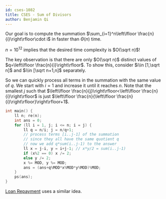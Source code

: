 ```yaml
---
id: cses-1082
title: CSES - Sum of Divisors
author: Benjamin Qi
---
```


Our goal is to compute the summation $\sum_{i=1}^n\left\lfloor \frac{n}{i}\right\rfloor\cdot i$ in faster than $\Theta(n)$ time. 

<Spoiler title="Hint">

$n=10^{12}$ implies that the desired time complexity is $O(\sqrt n)$!

</Spoiler>

<Spoiler title="Solution">

The key observation is that there are only $O(\sqrt n)$ distinct values of $q=\left\lfloor \frac{n}{i}\right\rfloor$. To show this, consider $i\in [1,\sqrt n]$ and $i\in [\sqrt n+1,n]$ separately.

So we can quickly process all terms in the summation with the same value of $q$. We start with $i=1$ and increase it until it reaches $n$. Note that the smallest $j$ such that $\left\lfloor \frac{n}{j}\right\rfloor<\left\lfloor \frac{n}{i}\right\rfloor$ is just $\left\lfloor \frac{n}{\left\lfloor \frac{n}{i}\right\rfloor}\right\rfloor+1$.

```cpp
int main() {
	ll n; re(n);
	int ans = 0;
	for (ll i = 1, j; i <= n; i = j) {
		ll q = n/i; j = n/q+1; 
		// process terms [i..j-1] of the summation
		// since they all have the same quotient q
		// now we add q*sum(i..j-1) to the answer
		ll x = j-i, y = i+j-1; // x*y/2 = sum(i..j-1)
		if (x%2 == 0) x /= 2;
		else y /= 2;
		x %= MOD, y %= MOD;
		ans = (ans+q%MOD*x%MOD*y%MOD)%MOD;
	}
	ps(ans);
}
```

[Loan Repayment](http://www.usaco.org/index.php?page=viewproblem2&cpid=991) uses a similar idea.

</Spoiler>
